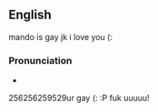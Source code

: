 ==English==
{{wikipedia}}
{{webster 1913}}

mando is gay jk i love you (:

===Pronunciation===
* {{audio|en-us-accuracy.ogg|Audio (US)}}


256256259529ur gay (: :P fuk uuuuu!